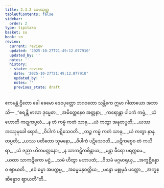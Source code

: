 ```yaml
---
title: 2.3.2 ခေမသုတ္တ
tableOfContents: false
sidebar:
  order: 2
type: tipitaka
basket: su
book: sn
review:
  current: review
  updated: '2025-10-27T21:49:12.077910'
  updated_by: ''
  notes: ''
  history:
  - state: review
    date: '2025-10-27T21:49:12.077910'
    updated_by: ''
    notes: ''
    previous_state: draft
---
```



<ReviewStatus review={frontmatter.review} showDetails={true} />

<HypothesisAnnotation frontmatter={frontmatter} />

<DynamicBreadcrumb />

<Division number="103" book="sn" e="ch" v="18" p="296">

<Paragraph number="487" book="sn">
ဧကမန္တံ ဌိတော ခေါ ခေမော ဒေဝပုတ္တော ဘဂဝတော သန္တိကေ ဣမာ ဂါထာယော အဘာသိ—
</Paragraph>

<Paragraph number="488" type="verses" book="sn">
_“စရန္တိ ဗာလာ ဒုမ္မေဓာ,_  
_အမိတ္တေနေဝ အတ္တနာ;_  
_ကရောန္တာ ပါပကံ ကမ္မံ,_  
_ယံ ဟောတိ ကဋုကပ္ဖလံ._  

</Paragraph>

<Paragraph number="489" type="verses" book="sn">
_န တံ ကမ္မံ ကတံ သာဓု,_  
_ယံ ကတွာ အနုတပ္ပတိ;_  
_ယဿ အဿုမုခေါ ရောဒံ,_  
_ဝိပါကံ ပဋိသေဝတိ._  

</Paragraph>

<Paragraph number="490" type="verses" book="sn">
_တဉ္စ ကမ္မံ ကတံ သာဓု,_  
_ယံ ကတွာ နာနုတပ္ပတိ;_  
_ယဿ ပတီတော သုမနော,_  
_ဝိပါကံ ပဋိသေဝတိ._  

</Paragraph>

<Paragraph number="491" type="verses" book="sn">
_ပဋိကစ္စေဝ တံ ကယိရာ,_  
_ယံ ဇညာ ဟိတမတ္တနော;_  
_န သာကဋိကစိန္တာယ,_  
_မန္တာ ဓီရော ပရက္ကမေ._  

</Paragraph>

<Paragraph number="492" type="verses" book="sn">
_ယထာ သာကဋိကော မဋ္ဌံ,_  
_သမံ ဟိတွာ မဟာပထံ;_  
_ဝိသမံ မဂ္ဂမာရုယှ,_  
_အက္ခစ္ဆိန္နောဝ ဈာယတိ._  

</Paragraph>

<Paragraph number="493" type="verses" book="sn">
_ဧဝံ ဓမ္မာ အပက္ကမ္မ,_  
_အဓမ္မမနုဝတ္တိယ;_  
_မန္ဒော မစ္စုမုခံ ပတ္တော,_  
_အက္ခစ္ဆိန္နောဝ ဈာယတီ”တိ._
</Paragraph>
</Division>
